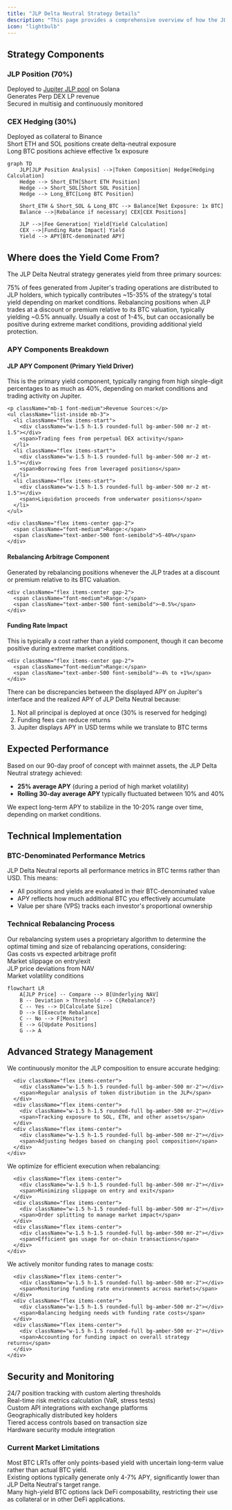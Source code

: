 ```yaml
---
title: "JLP Delta Neutral Strategy Details"
description: "This page provides a comprehensive overview of how the JLP Delta Neutral strategy works, from yield generation to technical implementation."
icon: "lightbulb"
---
```


## Strategy Components

<div className="grid grid-cols-1 md:grid-cols-2 gap-4 mt-6">
  <Card>
    <div className="flex items-center mb-4">
      <div className="mr-2 text-xl text-amber-500">
        <i className="fas fa-coins"></i>
      </div>
      <h3 className="text-lg font-semibold">JLP Position (70%)</h3>
    </div>
    <div className="space-y-2">
      <div className="flex items-start">
        <div className="w-1.5 h-1.5 rounded-full bg-amber-500 mr-2 mt-1.5"></div>
        <span>Deployed to <a href="https://jup.ag/perps-earn" className="text-blue-500 hover:underline">Jupiter JLP pool</a> on Solana</span>
      </div>
      <div className="flex items-start">
        <div className="w-1.5 h-1.5 rounded-full bg-amber-500 mr-2 mt-1.5"></div>
        <span>Generates Perp DEX LP revenue</span>
      </div>
      <div className="flex items-start">
        <div className="w-1.5 h-1.5 rounded-full bg-amber-500 mr-2 mt-1.5"></div>
        <span>Secured in multisig and continuously monitored</span>
      </div>
    </div>
  </Card>
  
  <Card>
    <div className="flex items-center mb-4">
      <div className="mr-2 text-xl text-amber-500">
        <i className="fas fa-balance-scale"></i>
      </div>
      <h3 className="text-lg font-semibold">CEX Hedging (30%)</h3>
    </div>
    <div className="space-y-2">
      <div className="flex items-start">
        <div className="w-1.5 h-1.5 rounded-full bg-amber-500 mr-2 mt-1.5"></div>
        <span>Deployed as collateral to Binance</span>
      </div>
      <div className="flex items-start">
        <div className="w-1.5 h-1.5 rounded-full bg-amber-500 mr-2 mt-1.5"></div>
        <span>Short ETH and SOL positions create delta-neutral exposure</span>
      </div>
      <div className="flex items-start">
        <div className="w-1.5 h-1.5 rounded-full bg-amber-500 mr-2 mt-1.5"></div>
        <span>Long BTC positions achieve effective 1x exposure</span>
      </div>
    </div>
  </Card>
</div>

```mermaid
graph TD
    JLP[JLP Position Analysis] -->|Token Composition| Hedge[Hedging Calculation]
    Hedge --> Short_ETH[Short ETH Position]
    Hedge --> Short_SOL[Short SOL Position]
    Hedge --> Long_BTC[Long BTC Position]
    
    Short_ETH & Short_SOL & Long_BTC --> Balance[Net Exposure: 1x BTC]
    Balance -->|Rebalance if necessary| CEX[CEX Positions]
    
    JLP -->|Fee Generation| Yield[Yield Calculation]
    CEX -->|Funding Rate Impact| Yield
    Yield --> APY[BTC-denominated APY]
```

## Where does the Yield Come From?

The JLP Delta Neutral strategy generates yield from three primary sources:

<CardGroup cols={3}>
  <Card title="JLP Pool Fees" icon="coins">
    75% of fees generated from Jupiter's trading operations are distributed to JLP holders, which typically contributes ~15-35% of the strategy's total yield depending on market conditions.
  </Card>
  <Card title="Rebalancing Arbitrage" icon="scale-balanced">
    Rebalancing positions when JLP trades at a discount or premium relative to its BTC valuation, typically yielding ~0.5% annually.
  </Card>
  <Card title="Funding Rate Management" icon="chart-line">
    Usually a cost of 1-4%, but can occasionally be positive during extreme market conditions, providing additional yield protection.
  </Card>
</CardGroup>

### APY Components Breakdown

<div className="space-y-6 mt-4">
  <Card>
    <h4 className="text-lg font-semibold mb-2">JLP APY Component (Primary Yield Driver)</h4>
    <p className="mb-3">This is the primary yield component, typically ranging from high single-digit percentages to as much as 40%, depending on market conditions and trading activity on Jupiter.</p>
    
    <p className="mb-1 font-medium">Revenue Sources:</p>
    <ul className="list-inside mb-3">
      <li className="flex items-start">
        <div className="w-1.5 h-1.5 rounded-full bg-amber-500 mr-2 mt-1.5"></div>
        <span>Trading fees from perpetual DEX activity</span>
      </li>
      <li className="flex items-start">
        <div className="w-1.5 h-1.5 rounded-full bg-amber-500 mr-2 mt-1.5"></div>
        <span>Borrowing fees from leveraged positions</span>
      </li>
      <li className="flex items-start">
        <div className="w-1.5 h-1.5 rounded-full bg-amber-500 mr-2 mt-1.5"></div>
        <span>Liquidation proceeds from underwater positions</span>
      </li>
    </ul>
    
    <div className="flex items-center gap-2">
      <span className="font-medium">Range:</span>
      <span className="text-amber-500 font-semibold">5-40%</span>
    </div>
  </Card>
  
  <Card>
    <h4 className="text-lg font-semibold mb-2">Rebalancing Arbitrage Component</h4>
    <p className="mb-3">Generated by rebalancing positions whenever the JLP trades at a discount or premium relative to its BTC valuation.</p>
    
    <div className="flex items-center gap-2">
      <span className="font-medium">Range:</span>
      <span className="text-amber-500 font-semibold">~0.5%</span>
    </div>
  </Card>
  
  <Card>
    <h4 className="text-lg font-semibold mb-2">Funding Rate Impact</h4>
    <p className="mb-3">This is typically a cost rather than a yield component, though it can become positive during extreme market conditions.</p>
    
    <div className="flex items-center gap-2">
      <span className="font-medium">Range:</span>
      <span className="text-amber-500 font-semibold">-4% to +1%</span>
    </div>
  </Card>
</div>

<Note>
There can be discrepancies between the displayed APY on Jupiter's interface and the realized APY of JLP Delta Neutral because:

1. Not all principal is deployed at once (30% is reserved for hedging)
2. Funding fees can reduce returns
3. Jupiter displays APY in USD terms while we translate to BTC terms
</Note>

## Expected Performance

Based on our 90-day proof of concept with mainnet assets, the JLP Delta Neutral strategy achieved:
- **25% average APY** (during a period of high market volatility)
- **Rolling 30-day average APY** typically fluctuated between 10% and 40%

We expect long-term APY to stabilize in the 10-20% range over time, depending on market conditions.

## Technical Implementation

### BTC-Denominated Performance Metrics

<Card title="BTC-Denominated Performance Metrics" className="w-full mb-6">
  <p>JLP Delta Neutral reports all performance metrics in BTC terms rather than USD. This means:</p>
  <ul className="list-disc pl-5 mt-2">
    <li>All positions and yields are evaluated in their BTC-denominated value</li>
    <li>APY reflects how much additional BTC you effectively accumulate</li>
    <li>Value per share (VPS) tracks each investor's proportional ownership</li>
  </ul>
</Card>

### Technical Rebalancing Process

<Card title="Optimal Rebalancing Logic" className="w-full mb-6">
  Our rebalancing system uses a proprietary algorithm to determine the optimal timing and size of rebalancing operations, considering:
  
  <div className="grid grid-cols-1 md:grid-cols-2 gap-4 mt-3">
    <div className="flex items-center">
      <div className="w-1.5 h-2 rounded-full bg-amber-500 mr-1.5"></div>
      <span>Gas costs vs expected arbitrage profit</span>
    </div>
    <div className="flex items-center">
      <div className="w-1.5 h-2 rounded-full bg-amber-500 mr-1.5"></div>
      <span>Market slippage on entry/exit</span>
    </div>
    <div className="flex items-center">
      <div className="w-1.5 h-2 rounded-full bg-amber-500 mr-1.5"></div>
      <span>JLP price deviations from NAV</span>
    </div>
    <div className="flex items-center">
      <div className="w-1.5 h-2 rounded-full bg-amber-500 mr-1.5"></div>
      <span>Market volatility conditions</span>
    </div>
  </div>
</Card>

```mermaid
flowchart LR
    A[JLP Price] -- Compare --> B[Underlying NAV]
    B -- Deviation > Threshold --> C{Rebalance?}
    C -- Yes --> D[Calculate Size]
    D --> E[Execute Rebalance]
    C -- No --> F[Monitor]
    E --> G[Update Positions]
    G --> A
```

## Advanced Strategy Management

<AccordionGroup>
  <Accordion title="JLP Composition Analysis">
    <div className="space-y-4">
      <p>We continuously monitor the JLP composition to ensure accurate hedging:</p>
      
      <div className="flex items-center">
        <div className="w-1.5 h-1.5 rounded-full bg-amber-500 mr-2"></div>
        <span>Regular analysis of token distribution in the JLP</span>
      </div>
      <div className="flex items-center">
        <div className="w-1.5 h-1.5 rounded-full bg-amber-500 mr-2"></div>
        <span>Tracking exposure to SOL, ETH, and other assets</span>
      </div>
      <div className="flex items-center">
        <div className="w-1.5 h-1.5 rounded-full bg-amber-500 mr-2"></div>
        <span>Adjusting hedges based on changing pool composition</span>
      </div>
    </div>
  </Accordion>
  
  <Accordion title="Exchange Execution">
    <div className="space-y-4">
      <p>We optimize for efficient execution when rebalancing:</p>
      
      <div className="flex items-center">
        <div className="w-1.5 h-1.5 rounded-full bg-amber-500 mr-2"></div>
        <span>Minimizing slippage on entry and exit</span>
      </div>
      <div className="flex items-center">
        <div className="w-1.5 h-1.5 rounded-full bg-amber-500 mr-2"></div>
        <span>Order splitting to manage market impact</span>
      </div>
      <div className="flex items-center">
        <div className="w-1.5 h-1.5 rounded-full bg-amber-500 mr-2"></div>
        <span>Efficient gas usage for on-chain transactions</span>
      </div>
    </div>
  </Accordion>
  
  <Accordion title="Funding Rate Management">
    <div className="space-y-4">
      <p>We actively monitor funding rates to manage costs:</p>
      
      <div className="flex items-center">
        <div className="w-1.5 h-1.5 rounded-full bg-amber-500 mr-2"></div>
        <span>Monitoring funding rate environments across markets</span>
      </div>
      <div className="flex items-center">
        <div className="w-1.5 h-1.5 rounded-full bg-amber-500 mr-2"></div>
        <span>Balancing hedging needs with funding rate costs</span>
      </div>
      <div className="flex items-center">
        <div className="w-1.5 h-1.5 rounded-full bg-amber-500 mr-2"></div>
        <span>Accounting for funding impact on overall strategy returns</span>
      </div>
    </div>
  </Accordion>
</AccordionGroup>

## Security and Monitoring

<div className="grid grid-cols-1 md:grid-cols-2 gap-4 mb-6">
  <Card title="Automated Monitoring Systems" icon="robot">
    <div className="space-y-2">
      <div className="flex items-start">
        <div className="w-1.5 h-1.5 rounded-full bg-amber-500 mr-2 mt-1.5"></div>
        <span>24/7 position tracking with custom alerting thresholds</span>
      </div>
      <div className="flex items-start">
        <div className="w-1.5 h-1.5 rounded-full bg-amber-500 mr-2 mt-1.5"></div>
        <span>Real-time risk metrics calculation (VaR, stress tests)</span>
      </div>
      <div className="flex items-start">
        <div className="w-1.5 h-1.5 rounded-full bg-amber-500 mr-2 mt-1.5"></div>
        <span>Custom API integrations with exchange platforms</span>
      </div>
    </div>
  </Card>
  
  <Card title="Multi-signature Security" icon="key">
    <div className="space-y-2">
      <div className="flex items-start">
        <div className="w-1.5 h-1.5 rounded-full bg-amber-500 mr-2 mt-1.5"></div>
        <span>Geographically distributed key holders</span>
      </div>
      <div className="flex items-start">
        <div className="w-1.5 h-1.5 rounded-full bg-amber-500 mr-2 mt-1.5"></div>
        <span>Tiered access controls based on transaction size</span>
      </div>
      <div className="flex items-start">
        <div className="w-1.5 h-1.5 rounded-full bg-amber-500 mr-2 mt-1.5"></div>
        <span>Hardware security module integration</span>
      </div>
    </div>
  </Card>
</div>

### Current Market Limitations

<CardGroup cols={3}>
  <Card title="Points vs Real Yield" icon="ticket">
    <div className="text-sm">
      Most BTC LRTs offer only points-based yield with uncertain long-term value rather than actual BTC yield.
    </div>
  </Card>
  <Card title="Low Returns" icon="chart-line-down">
    <div className="text-sm">
      Existing options typically generate only 4-7% APY, significantly lower than JLP Delta Neutral's target range.
    </div>
  </Card>
  <Card title="Limited Composability" icon="puzzle-piece">
    <div className="text-sm">
      Many high-yield BTC options lack DeFi composability, restricting their use as collateral or in other DeFi applications.
    </div>
  </Card>
</CardGroup>

